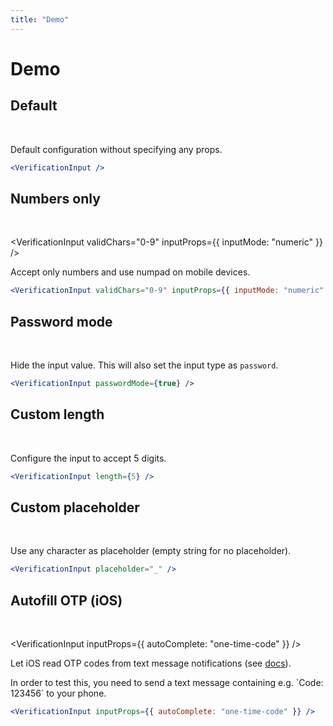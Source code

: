 ```yaml
---
title: "Demo"
---
```



# Demo

## Default

<br />

<VerificationInput />

Default configuration without specifying any props.

```jsx copy
<VerificationInput />
```

## Numbers only

<br />

<VerificationInput validChars="0-9" inputProps={{ inputMode: "numeric" }} />

Accept only numbers and use numpad on mobile devices.

```jsx copy
<VerificationInput validChars="0-9" inputProps={{ inputMode: "numeric" }} />
```

## Password mode

<br />

<VerificationInput passwordMode={true} />

Hide the input value. This will also set the input type as `password`.

```jsx copy
<VerificationInput passwordMode={true} />
```

## Custom length

<br />

<VerificationInput length={5} />

Configure the input to accept 5 digits.

```jsx copy
<VerificationInput length={5} />
```

## Custom placeholder

<br />

<VerificationInput placeholder="_" />

Use any character as placeholder (empty string for no placeholder).

```jsx copy
<VerificationInput placeholder="_" />
```

## Autofill OTP (iOS)

<br />

<VerificationInput inputProps={{ autoComplete: "one-time-code" }} />

Let iOS read OTP codes from text message notifications (see <a
  href="https://developer.apple.com/documentation/security/password_autofill/enabling_password_autofill_on_an_html_input_element"
  target="_blank">docs</a>).

<Callout>
  In order to test this, you need to send a text message containing e.g. `Code:
  123456` to your phone.
</Callout>

```jsx copy
<VerificationInput inputProps={{ autoComplete: "one-time-code" }} />
```
